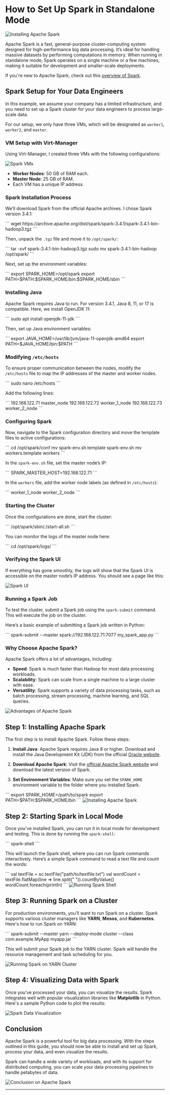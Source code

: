 
# How to Set Up Spark in Standalone Mode

<Image src="https://datascientest.com/wp-content/uploads/2021/08/illu_apache_spark-28.png" alt="Installing Apache Spark" />

Apache Spark is a fast, general-purpose cluster-computing system designed for high-performance big data processing. It’s ideal for handling massive datasets by performing computations in memory. When running in standalone mode, Spark operates on a single machine or a few machines, making it suitable for development and smaller-scale deployments.

If you're new to Apache Spark, check out this [overview of Spark](https://spark.apache.org/downloads.html).

## Spark Setup for Your Data Engineers

In this example, we assume your company has a limited infrastructure, and you need to set up a Spark cluster for your data engineers to process large-scale data. 

For our setup, we only have three VMs, which will be designated as `worker1`, `worker2`, and `master`.

### VM Setup with Virt-Manager

Using Virt-Manager, I created three VMs with the following configurations:

<Image src="https://i.postimg.cc/Ghzj6tGj/setup-Spark-Standalone-virt-manager.png" alt="Spark VMs" />

- **Worker Nodes**: 50 GB of RAM each.
- **Master Node**: 25 GB of RAM.
- Each VM has a unique IP address.

### Spark Installation Process

We’ll download Spark from the official Apache archives. I chose Spark version 3.4.1:

<CodeBlock language="bash">
```
wget https://archive.apache.org/dist/spark/spark-3.4.1/spark-3.4.1-bin-hadoop3.tgz
```
</CodeBlock>

Then, unpack the `.tgz` file and move it to `/opt/spark/`:

<CodeBlock language="bash">
```
tar -xvf spark-3.4.1-bin-hadoop3.tgz
sudo mv spark-3.4.1-bin-hadoop /opt/spark/
```
</CodeBlock>

Next, set up the environment variables:

<CodeBlock language="bash">
```
export SPARK_HOME=/opt/spark
export PATH=$PATH:$SPARK_HOME/bin:$SPARK_HOME/sbin
```
</CodeBlock>

### Installing Java

Apache Spark requires Java to run. For version 3.4.1, Java 8, 11, or 17 is compatible. Here, we install OpenJDK 11:

<CodeBlock language="bash">
```
sudo apt install openjdk-11-jdk
```
</CodeBlock>

Then, set up Java environment variables:

<CodeBlock language="bash">
```
export JAVA_HOME=/usr/lib/jvm/java-11-openjdk-amd64
export PATH=$JAVA_HOME/bin:$PATH
```
</CodeBlock>

### Modifying `/etc/hosts`

To ensure proper communication between the nodes, modify the `/etc/hosts` file to map the IP addresses of the master and worker nodes.

<CodeBlock language="bash">
```
sudo nano /etc/hosts
```
</CodeBlock>

Add the following lines:

<CodeBlock language="bash">
```
192.168.122.71 master_node
192.168.122.72 worker_1_node
192.168.122.73 worker_2_node
```
</CodeBlock>

### Configuring Spark

Now, navigate to the Spark configuration directory and move the template files to active configurations:

<CodeBlock language="bash">
```
cd /opt/spark/conf
mv spark-env.sh.template spark-env.sh
mv workers.template workers
```
</CodeBlock>

In the `spark-env.sh` file, set the master node’s IP:

<CodeBlock language="bash">
```
SPARK_MASTER_HOST=192.168.122.71
```
</CodeBlock>

In the `workers` file, add the worker node labels (as defined in `/etc/hosts`):

<CodeBlock language="bash">
```
worker_1_node
worker_2_node
```
</CodeBlock>

### Starting the Cluster

Once the configurations are done, start the cluster:

<CodeBlock language="bash">
```
/opt/spark/sbin/./start-all.sh
```
</CodeBlock>

You can monitor the logs of the master node here:

<CodeBlock language="bash">
```
cd /opt/spark/logs/
```
</CodeBlock>

### Verifying the Spark UI

If everything has gone smoothly, the logs will show that the Spark UI is accessible on the master node’s IP address. You should see a page like this:

<Image src="https://i.postimg.cc/xTJwGHz4/Capture-d-cran-2025-02-06-114825.png" alt="Spark UI" />

### Running a Spark Job

To test the cluster, submit a Spark job using the `spark-submit` command. This will execute the job on the cluster.

Here’s a basic example of submitting a Spark job written in Python:

<CodeBlock language="bash">
```
spark-submit --master spark://192.168.122.71:7077 my_spark_app.py
```
</CodeBlock>

### Why Choose Apache Spark?

Apache Spark offers a lot of advantages, including:

- **Speed**: Spark is much faster than Hadoop for most data processing workloads.
- **Scalability**: Spark can scale from a single machine to a large cluster with ease.
- **Versatility**: Spark supports a variety of data processing tasks, such as batch processing, stream processing, machine learning, and SQL queries.

<Image src="https://www.example.com/spark-advantages.png" alt="Advantages of Apache Spark" />

## Step 1: Installing Apache Spark

The first step is to install Apache Spark. Follow these steps:

1. **Install Java**: Apache Spark requires Java 8 or higher. Download and install the Java Development Kit (JDK) from the official [Oracle website](https://www.oracle.com/java/technologies/javase-jdk11-downloads.html).

2. **Download Apache Spark**: Visit the [official Apache Spark website](https://spark.apache.org/downloads.html) and download the latest version of Spark.

3. **Set Environment Variables**: Make sure you set the `SPARK_HOME` environment variable to the folder where you installed Spark.

<CodeBlock language="bash">
```
export SPARK_HOME=/path/to/spark
export PATH=$PATH:$SPARK_HOME/bin
```
</CodeBlock>

<Image src="https://www.example.com/spark-installation.png" alt="Installing Apache Spark" />

## Step 2: Starting Spark in Local Mode

Once you've installed Spark, you can run it in local mode for development and testing. This is done by running the `spark-shell`:

<CodeBlock language="bash">
```
spark-shell
```
</CodeBlock>

This will launch the Spark shell, where you can run Spark commands interactively. Here’s a simple Spark command to read a text file and count the words:

<CodeBlock language="scala">
```
val textFile = sc.textFile("path/to/textfile.txt")
val wordCount = textFile.flatMap(line => line.split(" ")).countByValue()
wordCount.foreach(println)
```
</CodeBlock>

<Image src="https://www.example.com/spark-shell.png" alt="Running Spark Shell" />

## Step 3: Running Spark on a Cluster

For production environments, you’ll want to run Spark on a cluster. Spark supports various cluster managers like **YARN**, **Mesos**, and **Kubernetes**. Here's how to run Spark on YARN:

<CodeBlock language="bash">
```
spark-submit --master yarn --deploy-mode cluster --class com.example.MyApp myapp.jar
```
</CodeBlock>

This will submit your Spark job to the YARN cluster. Spark will handle the resource management and task scheduling for you.

<Image src="https://www.example.com/spark-cluster.png" alt="Running Spark on YARN Cluster" />

## Step 4: Visualizing Data with Spark

Once you’ve processed your data, you can visualize the results. Spark integrates well with popular visualization libraries like **Matplotlib** in Python. Here's a sample Python code to plot the results:

<Image src="https://www.example.com/spark-visualization.png" alt="Spark Data Visualization" />

## Conclusion

Apache Spark is a powerful tool for big data processing. With the steps outlined in this guide, you should now be able to install and set up Spark, process your data, and even visualize the results.

Spark can handle a wide variety of workloads, and with its support for distributed computing, you can scale your data processing pipelines to handle petabytes of data.

<Image src="https://www.example.com/spark-conclusion.png" alt="Conclusion on Apache Spark" />

---
